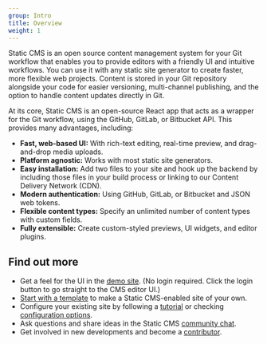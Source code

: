 ```yaml
---
group: Intro
title: Overview
weight: 1
---
```


Static CMS is an open source content management system for your Git workflow that enables you to provide editors with a friendly UI and intuitive workflows. You can use it with any static site generator to create faster, more flexible web projects. Content is stored in your Git repository alongside your code for easier versioning, multi-channel publishing, and the option to handle content updates directly in Git.

At its core, Static CMS is an open-source React app that acts as a wrapper for the Git workflow, using the GitHub, GitLab, or Bitbucket API. This provides many advantages, including:

- **Fast, web-based UI:** With rich-text editing, real-time preview, and drag-and-drop media uploads.
- **Platform agnostic:** Works with most static site generators.
- **Easy installation:** Add two files to your site and hook up the backend by including those files in your build process or linking to our Content Delivery Network (CDN).
- **Modern authentication:** Using GitHub, GitLab, or Bitbucket and JSON web tokens.
- **Flexible content types:** Specify an unlimited number of content types with custom fields.
- **Fully extensible:** Create custom-styled previews, UI widgets, and editor plugins.

## Find out more

- Get a feel for the UI in the [demo site](https://cms-demo.netlify.com). (No login required. Click the login button to go straight to the CMS editor UI.)
- [Start with a template](/docs/start-with-a-template/) to make a Static CMS-enabled site of your own.
- Configure your existing site by following a [tutorial](/docs/add-to-your-site/) or checking [configuration options](/docs/configuration-options).
- Ask questions and share ideas in the Static CMS [community chat](/chat).
- Get involved in new developments and become a [contributor](/docs/contributor-guide/).
